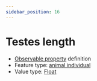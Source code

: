 ```yaml
---
sidebar_position: 16
---
```



# Testes length

- [Observable property](/viewers/dawe-vocabs?uri=https://linked.data.gov.au/def/nrm/93486f3f-bef9-42ee-b3b9-eacaaf9324cf) definition
- Feature type: [animal individual](http://linked.data.gov.au/def/tern-cv/ecb855ed-50e1-4299-8491-861759ef40b7)
- Value type: [Float](https://w3id.org/tern/ontologies/tern/Float)

<Example
  protocolModule="vertebrate-identify"
  observableProperty="https://linked.data.gov.au/def/nrm/93486f3f-bef9-42ee-b3b9-eacaaf9324cf"
/>
